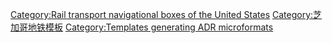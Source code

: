 {{navbox
| name   = 芝加哥地铁
| state  = show
| titleclass  = adr
| title  = [[芝加哥地铁]]
|listclass = hlist
| group1 = 线路
|  list1 = 
* {{color box|#{{CTA color|Red}}}} [[芝加哥地鐵紅綫|紅綫]]
* {{color box|#{{CTA color|Orange}}}} [[芝加哥地鐵橙綫|橙綫]]
* {{color box|#{{CTA color|Yellow}}}} [[芝加哥地鐵黃綫|黃綫]]
* {{color box|#{{CTA color|Green}}}}  [[芝加哥地铁绿线|绿线]]
* {{color box|#{{CTA color|Blue}}}} [[芝加哥地铁蓝线|蓝线]]
* {{color box|#{{CTA color|Purple}}}} [[芝加哥地鐵紫綫|紫綫]]
* {{color box|#{{CTA color|Brown}}}} [[芝加哥地铁棕线|棕线]]
* {{color box|#{{CTA color|Pink}}}} [[芝加哥地鐵粉紅綫|粉紅綫]]

| group2 = 轨道线
|  list2 =
* {{link-en|芝加哥迴圈|The Loop (CTA)|迴圈}}
* {{link-en|北側主線|North Side Main Line}}
* {{link-en|南側高架|South Side Elevated}}
* {{link-en|州街地鐵|State Street Subway}}
* {{link-en|湖街高架|Lake Street Elevated}}
* {{link-en|丹·萊恩支線|Dan Ryan Branch}}
* {{link-en|雷文斯伍德支線|Ravenswood Branch}}
* {{link-en|道格拉斯支線|Douglas Branch}}

| group3= 关闭的线路
|  list3 =
* [[Stock Yards branch (CTA)|Stock Yards]] 
* [[Kenwood branch (CTA)|Kenwood]] 
* [[Normal Park branch (CTA)|Normal Park]] 
* [[Market Street stub (CTA)|Market Street]] 
* [[Metropolitan Main Line (CTA)|Metropolitan Main Line]] 
* [[Garfield Park branch (CTA)|Garfield Park]] 
* [[Westchester branch (CTA)|Westchester]] 
* [[Humboldt Park branch (CTA)|Humboldt Park]] 
* [[Northwest branch (CTA)|Northwest]] 
* [[Randolph Street branch (Lake Street Elevated Railroad)| Randolph Street]] 
* [[Cuyler branch (Lake Street Elevated Railroad)|Cuyler]]

| group4= 车站
|  list4 =
* {{link-en|芝加哥地鐵車站列表|List of Chicago 'L' stations|現時車站}}
* {{link-en|芝加哥地鐵廢站列表|List of former Chicago 'L' stations|過去車站}}
<!--
| group5= [[Chicago 'L' rolling stock|Rolling stock]]
|  list5 = {{Navbox subgroup
     | group1 = Current
     | list1 =
* [[2200 series|2200]] 
* [[2400 series|2400]] 
* [[2600 series|2600]] 
* [[3200 series|3200]] 
* [[5000 series (Chicago 'L')|5000]]
     | group2 = Defunct
     | list2 =
* [[4000 series (Chicago 'L')|4000]] 
* [[CTA 5000 series (1947)|5000]] 
* [[6000 series (Chicago 'L')|6000]] 
* [[1-50 series (Chicago 'L')|1-50]] 
* [[2000 series (Chicago 'L')|2000]]
}}

| group6 = Operators
|  list6 = {{Navbox subgroup
     |group1 = Current
     |list1 =
* [[Chicago Transit Authority]]
     |group2 = Former
     |list2 =
* [[Chicago Rapid Transit Company]] 
* [[South Side Elevated Railroad]] 
* [[Lake Street Elevated Railroad]] 
* [[Metropolitan West Side Elevated Railroad]] 
* [[Northwestern Elevated Railroad]]
}}

| group7 = Other
|  list7 =
* [[Chicago Central Area Transit Plan]]
* [[CTA Holiday Train]]
* [[Mid-City Transitway]] 
* [[1977 Chicago Loop derailment]]
* [[Red Ahead (CTA)|Red Ahead]]
-->
}}<noinclude>
[[Category:Rail transport navigational boxes of the United States]]
[[Category:芝加哥地铁模板]]
[[Category:Templates generating ADR microformats]]
</noinclude>